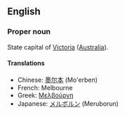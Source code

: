 ==English==

===Proper noun===
State capital of [[Victoria]] ([[Australia]]).

====Translations====
*Chinese: [[墨尔本]] (Mo'erben)
*French: Melbourne
*Greek: [[Μελβούρνη]]
*Japanese: [[メルボルン]] (Meruborun)
